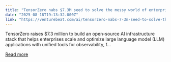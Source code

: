 ```yaml
---
title: "TensorZero nabs $7.3M seed to solve the messy world of enterprise LLM development"
date: "2025-08-18T19:13:32.000Z"
link: "https://venturebeat.com/ai/tensorzero-nabs-7-3m-seed-to-solve-the-messy-world-of-enterprise-llm-development/"
---
```


TensorZero raises $7.3 million to build an open-source AI infrastructure stack that helps enterprises scale and optimize large language model (LLM) applications with unified tools for observability, f...

[Read more](https://venturebeat.com/ai/tensorzero-nabs-7-3m-seed-to-solve-the-messy-world-of-enterprise-llm-development/)

